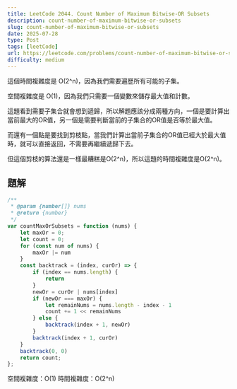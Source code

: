 ```yaml
---
title: LeetCode 2044. Count Number of Maximum Bitwise-OR Subsets
description: count-number-of-maximum-bitwise-or-subsets
slug: count-number-of-maximum-bitwise-or-subsets
date: 2025-07-28
type: Post
tags: [leetCode]
url: https://leetcode.com/problems/count-number-of-maximum-bitwise-or-subsets/description/
difficulty: medium
---
```


<p>這個時間複雜度是 O(2^n)，因為我們需要遍歷所有可能的子集。</p>
<p>空間複雜度是 O(1)，因為我們只需要一個變數來儲存最大值和計數。</p>
<p>這題看到需要子集合就會想到遞歸，所以解題應該分成兩種方向，一個是要計算出當前最大的OR值，另一個是需要判斷當前的子集合的OR值是否等於最大值。</p>
<p>而還有一個點是要找到剪枝點，當我們計算出當前子集合的OR值已經大於最大值時，就可以直接返回，不需要再繼續遞歸下去。</p>
<p>但這個剪枝的算法還是一樣最糟糕是O(2^n)，所以這題的時間複雜度是O(2^n)。</p>

## 題解

```javascript
/**
 * @param {number[]} nums
 * @return {number}
 */
var countMaxOrSubsets = function (nums) {
    let maxOr = 0;
    let count = 0;
    for (const num of nums) {
        maxOr |= num
    }
    const backtrack = (index, curOr) => {
        if (index == nums.length) {
            return
        }
        newOr = curOr | nums[index]
        if (newOr === maxOr) {
            let remainNums = nums.length - index - 1
            count += 1 << remainNums
        } else {
            backtrack(index + 1, newOr)
        }
        backtrack(index + 1, curOr)
    }
    backtrack(0, 0)
    return count;
};
```
空間複雜度：O(1)
時間複雜度：O(2^n)